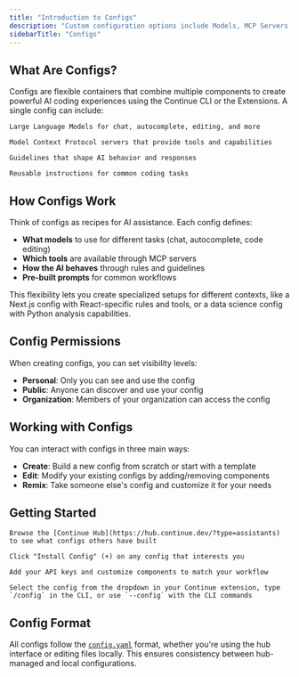 ```yaml
---
title: "Introduction to Configs"
description: "Custom configuration options include Models, MCP Servers, Rules, Prompts, etc."
sidebarTitle: "Configs"
---
```



## What Are Configs?

Configs are flexible containers that combine multiple components to create powerful AI coding experiences using the Continue CLI or the Extensions. A single config can include:

<CardGroup cols={2}>

  <Card title="Models" icon="cube">
    
    Large Language Models for chat, autocomplete, editing, and more
    
  </Card>
  
  <Card title="MCPs" icon="wrench">
    
    Model Context Protocol servers that provide tools and capabilities
    
  </Card>
  
  <Card title="Rules" icon="shield">
    
    Guidelines that shape AI behavior and responses
    
  </Card>
  
  <Card title="Prompts" icon="message-square">
    
    Reusable instructions for common coding tasks
    
  </Card>

</CardGroup>

## How Configs Work

Think of configs as recipes for AI assistance. Each config defines:

- **What models** to use for different tasks (chat, autocomplete, code editing)
- **Which tools** are available through MCP servers
- **How the AI behaves** through rules and guidelines  
- **Pre-built prompts** for common workflows

This flexibility lets you create specialized setups for different contexts, like a Next.js config with React-specific rules and tools, or a data science config with Python analysis capabilities.

## Config Permissions

When creating configs, you can set visibility levels:

- **Personal**: Only you can see and use the config
- **Public**: Anyone can discover and use your config
- **Organization**: Members of your organization can access the config

## Working with Configs

You can interact with configs in three main ways:

- **Create**: Build a new config from scratch or start with a template
- **Edit**: Modify your existing configs by adding/removing components
- **Remix**: Take someone else's config and customize it for your needs

## Getting Started

<Steps>

  <Step title="Explore existing configs">
    
    Browse the [Continue Hub](https://hub.continue.dev/?type=assistants) to see what configs others have built
    
  </Step>
  
  <Step title="Add a config to your account">
    
    Click "Install Config" (+) on any config that interests you
    
  </Step>
  
  <Step title="Customize as needed">
    
    Add your API keys and customize components to match your workflow
    
  </Step>
  
  <Step title="Use in your IDE">
    
    Select the config from the dropdown in your Continue extension, type `/config` in the CLI, or use `--config` with the CLI commands
    
  </Step>

</Steps>

## Config Format

All configs follow the [`config.yaml`](/reference) format, whether you're using the hub interface or editing files locally. This ensures consistency between hub-managed and local configurations.


